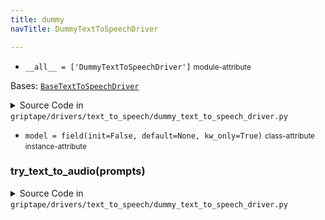 ```yaml
---
title: dummy
navTitle: DummyTextToSpeechDriver

---
```


-   `__all__ = ['DummyTextToSpeechDriver']` <small>module-attribute</small>  <span id="griptape.drivers.text_to_speech.dummy.__all__"></span> 

<span id="griptape.drivers.text_to_speech.dummy.DummyTextToSpeechDriver"></span>

Bases:
 [`BaseTextToSpeechDriver`](./#griptape.drivers.text_to_speech.BaseTextToSpeechDriver "BaseTextToSpeechDriver (griptape.drivers.text_to_speech.BaseTextToSpeechDriver)")

<details><summary>Source Code in <code>griptape&#47;drivers&#47;text_to_speech&#47;dummy_text_to_speech_driver.py</code></summary>

```python
@define
class DummyTextToSpeechDriver(BaseTextToSpeechDriver):
    model: None = field(init=False, default=None, kw_only=True)

    def try_text_to_audio(self, prompts: list[str]) -> AudioArtifact:
        raise DummyError(__class__.__name__, "try_text_to_audio")
```

</details>

-   `model = field(init=False, default=None, kw_only=True)` <small>class-attribute</small> <small>instance-attribute</small>  <span id="griptape.drivers.text_to_speech.dummy.DummyTextToSpeechDriver.model"></span> 

<span id="griptape.drivers.text_to_speech.dummy.DummyTextToSpeechDriver.try_text_to_audio"></span>

### try_text_to_audio(prompts)

<details><summary>Source Code in <code>griptape&#47;drivers&#47;text_to_speech&#47;dummy_text_to_speech_driver.py</code></summary>

```python
def try_text_to_audio(self, prompts: list[str]) -> AudioArtifact:
    raise DummyError(__class__.__name__, "try_text_to_audio")
```

</details>
